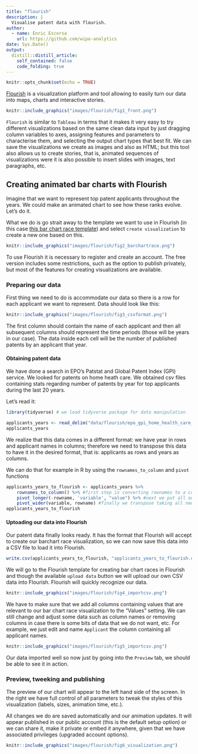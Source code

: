 ```yaml
---
title: "flourish"
description: |
  Visualise patent data with flourish.
author:
  - name: Enric Escorsa
    url: https://github.com/wipo-analytics
date: Sys.Date()
output:
  distill::distill_article:
    self_contained: false
    code_folding: true
---
```



```r
knitr::opts_chunk$set(echo = TRUE)
```


[Flourish](https://flourish.studio/) is a visualization platform and tool allowing to easily turn our data into maps, charts and interactive stories.

```r
knitr::include_graphics("images/flourish/fig1_front.png")
```

`Flourish` is similar to `Tableau` in terms that it makes it very easy to try different visualizations based on the same clean data input by just dragging column variables to axes, assigning features and parameters to characterise them, and selecting the output chart types that best fit. We can save the visualizations we create as images and also as HTML; but this tool also allows us to create stories, that is, animated sequences of visualizations were it is also possible to insert slides with images, text paragraphs, etc.


## Creating animated bar charts with Flourish

Imagine that we want to represent top patent applicants throughout the years. 
We could make an animated chart to see how these ranks evolve. 
Let's do it.


What we do is go strait away to the template we want to use in Flourish (in this case [this bar chart race template](https://app.flourish.studio/@flourish/bar-chart-race)) and select `create visualization` to create a new one based on this.

```r
knitr::include_graphics("images/flourish/fig2_barchartrace.png")
```

To use Flourish it is necessary to register and create an account. The free version includes some restrictions, such as the option to publish privately, but most of the features for creating visualizations are available.


### Preparing our data

First thing we need to do is accommodate our data so there is a row for each applicant we want to represent. 
Data should look like this:

```r
knitr::include_graphics("images/flourish/fig3_csvformat.png")
```

The first column should contain the name of each applicant and then all subsequent columns should represent the time periods (those will be years in our case). The data inside each cell will be the number of published patents by an applicant that year.


#### Obtaining patent data

We have done a search in EPO's Patstat and Global Patent Index (GPI) service. We looked for patents on home heath care. We obtained csv files containing stats regarding number of patents by year for top applicants during the last 20 years.

Let's read it:

```r
library(tidyverse) # we load tidyverse package for data manipulation

applicants_years <- read_delim("data/flourish/epo_gpi_home_health_care_applicant_years.csv", ";", skip = 12) #we skip first 12 rows we do not want
applicants_years
```


We realize that this data comes in a different format: we have year in rows and applicant names in columns; therefore we need to transpose this data to have it in the desired format, that is: applicants as rows and years as columns.

We can do that for example in R by using the `rownames_to_column` and `pivot` functions

```r
applicants_years_to_flourish <- applicants_years %>% 
    rownames_to_column() %>% #first step is converting rownames to a column so we have a reference we can lean on
    pivot_longer(-rowname, 'variable', "value") %>% #next we put all our data in a long dataframe with a column with all variables and a column with all corresponding values
    pivot_wider(variable, rowname) #finally we transpose taking all new rownames as columns (wide format)
applicants_years_to_flourish
```


#### Uptoading our data into Flourish

Our patent data finally looks ready. It has the format that Flourish will accept to create our barchart race visualization, so we can now save this data into a CSV file to load it into Flourish.

```r

write.csv(applicants_years_to_flourish, "applicants_years_to_flourish.csv", col.names = FALSE)
```


We will go to the Flourish template for creating bar chart races in Flourish and though the available `upload data` button we will upload our own CSV data into Flourish. Flourish will quickly recognize our data.

```r
knitr::include_graphics("images/flourish/fig4_importcsv.png")
```

We have to make sure that we add all columns containing values that are relevant to our bar chart race visualization to the "Values" setting.  We can still change and adjust some data such as column names or removing columns in case there is some bits of data that we do not want, etc. For example, we just edit and name `Applicant` the column containing all applicant names.


```r
knitr::include_graphics("images/flourish/fig5_importcsv.png")
```

Our data imported well so now just by going into the `Preview` tab, we should be able to see it in action. 


### Preview, tweeking and publishing

The preview of our chart will appear to the left hand side of the screen. In the right we have full control of all parameters to tweak the styles of this visualization (labels, sizes, animation time, etc.).

All changes we do are saved automatically and our animation updates. It will appear published in our public account (this is the default setup option) or we can share it, make it private or embed it anywhere, given that we have associated privileges (upgraded account options). 

```r
knitr::include_graphics("images/flourish/fig6_visualization.png")
```

